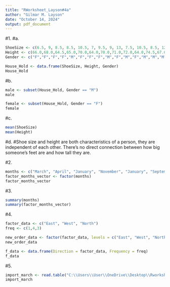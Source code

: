 ```yaml
---
title: "RWorksheet_Layson#4a"
author: "Gilmar M. Layson"
date: "October 14, 2024"
output: pdf_document
---
```


#1. 
#a.
```r
ShoeSize <- c(6.5, 9, 8.5, 8.5, 10.5, 7, 9.5, 9, 13, 7.5, 10.5, 8.5, 12, 10.5, 13, 11.5, 8.5, 5, 10, 6.5, 7.5, 8.5, 10.5, 8.5, 10.5, 11, 9, 13)
Height <- c(66.0,68.0,64.5,65.0,70.0,64.0,70.0,71.0,72.0,64.0,74.5,67.0,71.0,71.0,77.0,72.0,59.0,62.0,72.0,66.0,64.0,67.0,73.0,69.0,72.0,70.0,69.0,70.0)
Gender <- c("F","F","F","F","M","F","F","F","M","F","M","F","M","M","M","M","F","F","M","F","F","M","M","F","M","M","M","M")

House_Hold <- data.frame(ShoeSize, Height, Gender)
House_Hold

```
#b.
```r

male <- subset(House_Hold, Gender == "M")
male

```
 
```r
female <- subset(House_Hold, Gender == "F")
female
```

#c.
```r
mean(ShoeSize)
mean(Height)
```

#d.
#Shoe size and height are both characteristics of a person, they are independent of each other.  There's no direct connection between how big someone's feet are and how tall they are. 

#2.
```r
months <- c("March", "April", "January", "November", "January", "September", "October", "September", "November", "August", "January", "November", "November", "February", "May", "August", "July", "December", "August", "August", "September", "November", "February", "April")
factor_months_vector <- factor(months)
factor_months_vector
```
#3.
```r
summary(months)
summary(factor_months_vector)
```
#4.
```r
factor_data <- c("East", "West", "North")
freq <- c(1,4,3)

new_order_data <- factor(factor_data, levels = c("East", "West", "North"))
new_order_data

f_data <- data.frame(Direction = factor_data, Frequency = freq)
f_data
```
#5.
```r
import_march <- read.table("C:\\Users\\User\\OneDrive\\Desktop\\Rworksheet\\Worksheet_4\\import_march.csv", header = TRUE, sep = ",", stringsAsFactors = FALSE)
import_march


```

